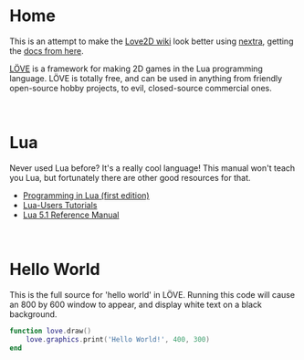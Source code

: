 # Home

This is an attempt to make the [Love2D wiki](https://love2d.org/wiki/Main_Page) look better using [nextra](https://nextra.site/), getting the [docs from here](https://github.com/love2d-community/love-api).

[LÖVE](https://love2d.org) is a framework for making 2D games in the Lua programming language. LÖVE is totally free, and can be used in anything from friendly open-source hobby projects, to evil, closed-source commercial ones.

<br />

# Lua

Never used Lua before? It's a really cool language! This manual won't teach you Lua, but fortunately there are other good resources for that.

- [Programming in Lua (first edition)](http://lua.org/pil)
- [Lua-Users Tutorials](http://lua-users.org/wiki/TutorialDirectory)
- [Lua 5.1 Reference Manual](http://www.lua.org/manual/5.1/)

<br />

# Hello World

This is the full source for 'hello world' in LÖVE. Running this code will cause an 800 by 600 window to appear, and display white text on a black background.

```lua
function love.draw()
	love.graphics.print('Hello World!', 400, 300)
end
```
